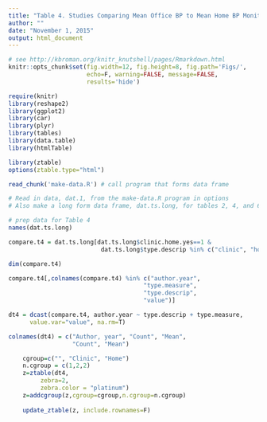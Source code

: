 ```yaml
---
title: "Table 4. Studies Comparing Mean Office BP to Mean Home BP Monitoring"
author: ""
date: "November 1, 2015"
output: html_document
---
```


```r
# see http://kbroman.org/knitr_knutshell/pages/Rmarkdown.html
knitr::opts_chunk$set(fig.width=12, fig.height=8, fig.path='Figs/',
                      echo=F, warning=FALSE, message=FALSE, 
                      results='hide')

require(knitr)
library(reshape2)
library(ggplot2)
library(car)
library(plyr)
library(tables)
library(data.table)
library(htmlTable)

library(ztable)
options(ztable.type="html")

read_chunk('make-data.R') # call program that forms data frame
```

```r
# Read in data, dat.1, from the make-data.R program in options
# Also make a long form data frame, dat.ts.long, for tables 2, 4, and 6
```

```r
# prep data for Table 4
names(dat.ts.long)

compare.t4 = dat.ts.long[dat.ts.long$clinic.home.yes==1 & 
                          dat.ts.long$type.descrip %in% c("clinic", "home"), ]

dim(compare.t4)

compare.t4[,colnames(compare.t4) %in% c("author.year", 
                                      "type.measure",
                                      "type.descrip",
                                      "value")]

dt4 = dcast(compare.t4, author.year ~ type.descrip + type.measure, 
      value.var="value", na.rm=T)

colnames(dt4) = c("Author, year", "Count", "Mean",
                  "Count", "Mean")
```

```r
    cgroup=c("", "Clinic", "Home")
    n.cgroup = c(1,2,2)
    z=ztable(dt4,
         zebra=2,
         zebra.color = "platinum")
    z=addcgroup(z,cgroup=cgroup,n.cgroup=n.cgroup)
    
    update_ztable(z, include.rownames=F)
```
